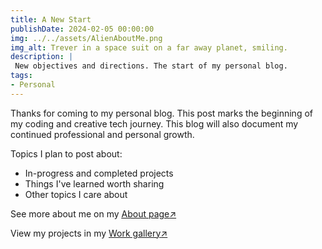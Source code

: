 ```yaml
---
title: A New Start
publishDate: 2024-02-05 00:00:00
img: ../../assets/AlienAboutMe.png
img_alt: Trever in a space suit on a far away planet, smiling.
description: |
 New objectives and directions. The start of my personal blog.
tags:
- Personal
---
```

Thanks for coming to my personal blog. This post marks the beginning of my coding and creative tech journey. This blog will also document my continued professional and personal growth.

Topics I plan to post about:
- In-progress and completed projects
- Things I've learned worth sharing
- Other topics I care about

See more about me on my [<u>About page</u>↗](/about)

View my projects in my [<u>Work gallery</u>↗](/work)



